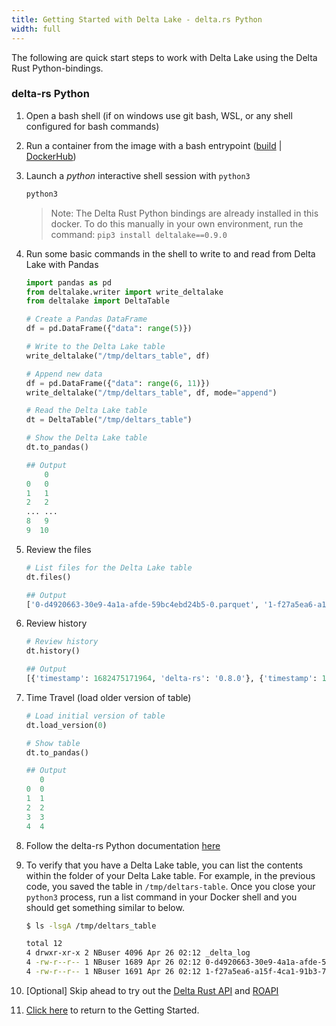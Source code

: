 ```yaml
---
title: Getting Started with Delta Lake - delta.rs Python
width: full
---
```


The following are quick start steps to work with Delta Lake using the Delta Rust Python-bindings.

### delta-rs Python

1. Open a bash shell (if on windows use git bash, WSL, or any shell configured for bash commands)

1. Run a container from the image with a bash entrypoint ([build](#build-entry-point) | [DockerHub](#image-entry-point))

1. Launch a _python_ interactive shell session with `python3`

   ```bash
   python3
   ```

   > Note: The Delta Rust Python bindings are already installed in this docker. To do this manually in your own environment, run the command: `pip3 install deltalake==0.9.0`

1. Run some basic commands in the shell to write to and read from Delta Lake with Pandas

   ```python
   import pandas as pd
   from deltalake.writer import write_deltalake
   from deltalake import DeltaTable

   # Create a Pandas DataFrame
   df = pd.DataFrame({"data": range(5)})

   # Write to the Delta Lake table
   write_deltalake("/tmp/deltars_table", df)

   # Append new data
   df = pd.DataFrame({"data": range(6, 11)})
   write_deltalake("/tmp/deltars_table", df, mode="append")

   # Read the Delta Lake table
   dt = DeltaTable("/tmp/deltars_table")

   # Show the Delta Lake table
   dt.to_pandas()
   ```

   ```python
   ## Output
       0
   0   0
   1   1
   2   2
   ... ...
   8   9
   9  10
   ```

1. Review the files

   ```python
   # List files for the Delta Lake table
   dt.files()
   ```

   ```python
   ## Output
   ['0-d4920663-30e9-4a1a-afde-59bc4ebd24b5-0.parquet', '1-f27a5ea6-a15f-4ca1-91b3-72bcf64fbc09-0.parquet']
   ```

1. Review history

   ```python
   # Review history
   dt.history()
   ```

   ```python
   ## Output
   [{'timestamp': 1682475171964, 'delta-rs': '0.8.0'}, {'timestamp': 1682475171985, 'operation': 'WRITE', 'operationParameters': {'partitionBy': '[]', 'mode': 'Append'}, 'clientVersion': 'delta-rs.0.8.0'}]
   ```

1. Time Travel (load older version of table)

   ```python
   # Load initial version of table
   dt.load_version(0)

   # Show table
   dt.to_pandas()
   ```

   ```python
   ## Output
      0
   0  0
   1  1
   2  2
   3  3
   4  4
   ```

1. Follow the delta-rs Python documentation [here](https://delta-io.github.io/delta-rs/python/usage.html#)

1. To verify that you have a Delta Lake table, you can list the contents within the folder of your Delta Lake table. For example, in the previous code, you saved the table in `/tmp/deltars-table`. Once you close your `python3` process, run a list command in your Docker shell and you should get something similar to below.

   ```bash
   $ ls -lsgA /tmp/deltars_table
   ```

   ```bash
   total 12
   4 drwxr-xr-x 2 NBuser 4096 Apr 26 02:12 _delta_log
   4 -rw-r--r-- 1 NBuser 1689 Apr 26 02:12 0-d4920663-30e9-4a1a-afde-59bc4ebd24b5-0.parquet
   4 -rw-r--r-- 1 NBuser 1691 Apr 26 02:12 1-f27a5ea6-a15f-4ca1-91b3-72bcf64fbc09-0.parquet
   ```

1. [Optional] Skip ahead to try out the [Delta Rust API](#delta-rust-api) and [ROAPI](#optional-roapi)

1. [Click here](../getting-started) to return to the Getting Started.
